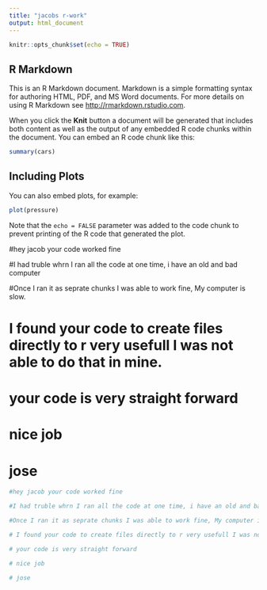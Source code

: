 ```yaml
---
title: "jacobs r-work"
output: html_document
---
```


```r
knitr::opts_chunk$set(echo = TRUE)
```

## R Markdown

This is an R Markdown document. Markdown is a simple formatting syntax for authoring HTML, PDF, and MS Word documents. For more details on using R Markdown see <http://rmarkdown.rstudio.com>.

When you click the **Knit** button a document will be generated that includes both content as well as the output of any embedded R code chunks within the document. You can embed an R code chunk like this:

```r
summary(cars)
```

## Including Plots

You can also embed plots, for example:

```r
plot(pressure)
```

Note that the `echo = FALSE` parameter was added to the code chunk to prevent printing of the R code that generated the plot.


#hey jacob your code worked fine 

#I had truble whrn I ran all the code at one time, i have an old and bad computer

#Once I ran it as seprate chunks I was able to work fine, My computer is slow.

# I found your code to create files directly to r very usefull I was not able to do that in mine.

# your code is very straight forward 

# nice job 

# jose 
```r
#hey jacob your code worked fine 

#I had truble whrn I ran all the code at one time, i have an old and bad computer

#Once I ran it as seprate chunks I was able to work fine, My computer is slow.

# I found your code to create files directly to r very usefull I was not able to do that in mine.

# your code is very straight forward 

# nice job 

# jose 
```
